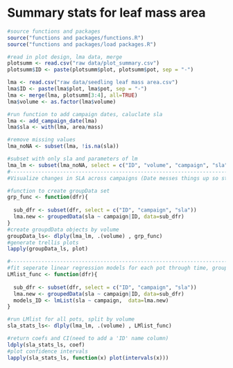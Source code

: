 Summary stats for leaf mass area
========================================================

```r
#source functions and packages
source("functions and packages/functions.R")
source("functions and packages/load packages.R")
```


```r
#read in plot design, lma data, merge
plotsumm <- read.csv("raw data/plot_summary.csv")
plotsumm$ID <- paste(plotsumm$plot, plotsumm$pot, sep = "-")

lma <- read.csv("raw data/seedling leaf mass area.csv")
lma$ID <- paste(lma$plot, lma$pot, sep = "-")
lma <- merge(lma, plotsumm[3:4], all=TRUE)
lma$volume <- as.factor(lma$volume)

#run function to add campaign dates, caluclate sla
lma <- add_campaign_date(lma)
lma$sla <- with(lma, area/mass)

#remove missing values
lma_noNA <- subset(lma, !is.na(sla))

#subset with only sla and parameters of lm
lma_lm <- subset(lma_noNA, select = c("ID", "volume", "campaign", "sla"))
#----------------------------------------------------------------------------------------------
#Visualize changes in SLA across campaigns (Date messes things up so stay with campaign# (interval=2wks))

#function to create groupData set
grp_func <- function(dfr){
  
  sub_dfr <- subset(dfr, select = c("ID", "campaign", "sla"))
  lma.new <- groupedData(sla ~ campaign|ID, data=sub_dfr)
}
#create groupdData objects by volume
groupData_ls<- dlply(lma_lm, .(volume) , grp_func)
#generate trellis plots
lapply(groupData_ls, plot)

#----------------------------------------------------------------------------------------------
#fit seperate linear regression models for each pot through time, grouped by volume
LMlist_func <- function(dfr){
  
  sub_dfr <- subset(dfr, select = c("ID", "campaign", "sla"))
  lma.new <- groupedData(sla ~ campaign|ID, data=sub_dfr)
  models_ID <- lmList(sla ~ campaign,  data=lma.new)
}

#run LMlist for all pots, split by volume
sla_stats_ls<- dlply(lma_lm, .(volume) , LMlist_func)    

#return coefs and CI(need to add a 'ID' name column)
ldply(sla_stats_ls, coef)
#plot confidence intervals
lapply(sla_stats_ls, function(x) plot(intervals(x)))



```

